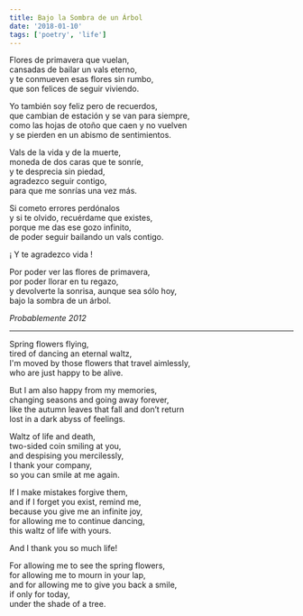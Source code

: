 ```yaml
---
title: Bajo la Sombra de un Árbol
date: '2018-01-10'
tags: ['poetry', 'life']
---
```


<div className="italic">
Flores de primavera que vuelan,<br/>
cansadas de bailar un vals eterno,<br/>
y te conmueven esas flores sin rumbo,<br/>
que son felices de seguir viviendo.<br/>

Yo también soy feliz pero de recuerdos,<br/>
que cambian de estación y se van para siempre,<br/>
como las hojas de otoño que caen y no vuelven<br/>
y se pierden en un abismo de sentimientos.<br/>

Vals de la vida y de la muerte,<br/>
moneda de dos caras que te sonríe,<br/>
y te desprecia sin piedad,<br/>
agradezco seguir contigo,<br/>
para que me sonrías una vez más.<br/>

Si cometo errores perdónalos<br/>
y si te olvido, recuérdame que existes,<br/>
porque me das ese gozo infinito,<br/>
de poder seguir bailando un vals contigo.<br/>

¡ Y te agradezco vida !<br/>

Por poder ver las flores de primavera,<br/>
por poder llorar en tu regazo,<br/>
y devolverte la sonrisa, aunque sea sólo hoy,<br/>
bajo la sombra de un árbol.<br/>
</div>

*Probablemente 2012*

***

<div className="italic">
Spring flowers flying,<br/>
tired of dancing an eternal waltz,<br/>
I'm moved by those flowers that travel aimlessly,<br/>
who are just happy to be alive.<br/>

But I am also happy from my memories,<br/>
changing seasons and going away forever,<br/>
like the autumn leaves that fall and don’t return<br/>
lost in a dark abyss of feelings.<br/>

Waltz of life and death,<br/>
two-sided coin smiling at you,<br/>
and despising you mercilessly,<br/>
I thank your company,<br/>
so you can smile at me again.<br/>

If I make mistakes forgive them,<br/>
and if I forget you exist, remind me,<br/>
because you give me an infinite joy,<br/>
for allowing me to continue dancing,<br/>
this waltz of life with yours.<br/>

And I thank you so much life!<br/>

For allowing me to see the spring flowers,<br/>
for allowing me to mourn in your lap,<br/>
and for allowing me to give you back a smile,<br/>
if only for today,<br/>
under the shade of a tree.<br/>
</div>




